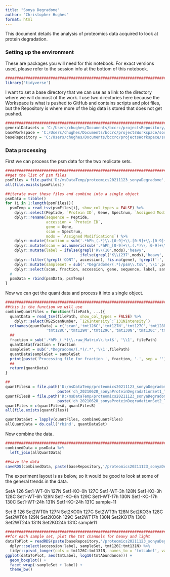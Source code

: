 ```yaml
---
title: "Sonya Degradome"
author: "Christopher Hughes"
format: html
---
```


This document details the analysis of proteomics data acquired to look at protein degradation. 

### Setting up the environment

These are packages you will need for this notebook. For exact versions used, please refer to the session info at the bottom of this notebook.

```r
##########################################################################################
library('tidyverse')
```

I want to set a base directory that we can use as a link to the directory where we will do most of the work. I use two directories here because the Workspace is what is pushed to GitHub and contains scripts and plot files, but the Repository is where more of the big data is stored that does not get pushed.

```r
##########################################################################################
generalDatasets = 'C:/Users/chughes/Documents/bccrc/projectsRepository/generalDatasets'
baseWorkspace = 'C:/Users/chughes/Documents/bccrc/projectsWorkspace/sorensenLab/relatedToOthers'
baseRepository = 'C:/Users/chughes/Documents/bccrc/projectsWorkspace/sorensenLab/relatedToOthers'
```

### Data processing

First we can process the psm data for the two replicate sets.

```r
##########################################################################################
##get the list of psm files
psmFiles = file.path('D:/msDataTemp/proteomics20211123_sonyaDegradome', c('setA','setB'),'psm.tsv')
all(file.exists(psmFiles))

##iterate over these files and combine into a single object
psmData = tibble()
for (i in 1:length(psmFiles)){
  psmTemp = read_tsv(psmFiles[i], show_col_types = FALSE) %>%
    dplyr::select(Peptide, `Protein ID`, Gene, Spectrum, `Assigned Modifications`) %>%
    dplyr::rename(sequence = Peptide, 
                  accession = `Protein ID`,
                  gene = Gene,
                  scan = Spectrum,
                  mods = `Assigned Modifications`) %>%
    dplyr::mutate(fraction = sub('.*hPh_(.*)\\.[0-9]+\\.[0-9]+\\.[0-9]+','\\1',scan)) %>%
    dplyr::mutate(scan = as.numeric(sub('.*hPh_[0-9]+\\.(.*)\\.[0-9]+\\.[0-9]+','\\1',scan))) %>%
    dplyr::mutate(label = ifelse(grepl('R\\(10',mods),'heavy',
                                 ifelse(grepl('K\\(237',mods),'heavy','light'))) %>%
    dplyr::filter(!grepl('CONT', accession), !is.na(gene), !grepl('-', gene)) %>%
    dplyr::mutate(sampleSet = sub('.*Degradome/(.*)/psm\\.tsv','\\1',psmFiles[i])) %>%
    dplyr::select(scan, fraction, accession, gene, sequence, label, sampleSet)
  #
  psmData = rbind(psmData, psmTemp)
}
```

Now we can get the quant data and process it into a single object.

```r
##########################################################################################
##this is the function we will use
combineQuantFiles = function(filePath, ...){
  quantData = read_tsv(filePath, show_col_types = FALSE) %>%
    dplyr::select(MS2ScanNumber, `126Intensity`:`131NIntensity`)
  colnames(quantData) = c('scan','tmt126C','tmt127N','tmt127C','tmt128N',
                  'tmt128C','tmt129N','tmt129C','tmt130N','tmt130C','tmt131N','tmt131C')
  ##
  fraction = sub('.*hPh_(.*)\\.raw_Matrix\\.txt$', '\\1', filePath)
  quantData$fraction = fraction
  sampleSet = sub('.*Degradome/(.*)/.*','\\1',filePath)
  quantData$sampleSet = sampleSet
  print(paste('Processing file for fraction ', fraction, '.', sep = ''))
  ##
  return(quantData)
}

##
quantFilesA = file.path('D:/msDataTemp/proteomics20211123_sonyaDegradome/setA',
                       paste('ch_20210628_sonyaProteinDegradationSet1_TMT11_hPh_',seq(1,24,1),'.raw_Matrix.txt',sep=''))
quantFilesB = file.path('D:/msDataTemp/proteomics20211123_sonyaDegradome/setB',
                       paste('ch_20210628_sonyaProteinDegradationSet2_TMT11_hPh_',seq(1,24,1),'.raw_Matrix.txt',sep=''))
quantFiles = c(quantFilesA, quantFilesB)
all(file.exists(quantFiles))

quantDataSet = lapply(quantFiles, combineQuantFiles)
allQuantData = do.call('rbind', quantDataSet)
```

Now combine the data.

```r
##########################################################################################
combinedData = psmData %>%
  left_join(allQuantData)

##save the data
saveRDS(combinedData, paste(baseRepository,'/proteomics20211123_sonyaDegradome/dataset_rawPsmData.rds',sep=''))
```
The experiment layout is as below, so it would be good to look at some of the general trends in the data.

SetA
126 Set1-WT-0h
127N Set1-KO-0h
127C Set1-WT-3h
128N Set1-KO-3h
128C Set1-WT-6h
129N Set1-KO-6h
129C Set1-WT-17h
130N Set1-KO-17h
130C Set1-WT-24h
131N Set1-KO-24h
131C sample-11


Set B
126 Set2WT0h
127N Set2KO0h
127C Set2WT3h
128N Set2KO3h
128C Set2WT6h
129N Set2KO6h
129C Set2WT17h
130N Set2KO17h
130C Set2WT24h
131N Set2KO24h
131C sample11

```r
##########################################################################################
##for each sample set, plot the tmt channels for heavy and light
dataToPlot = readRDS(paste(baseRepository,'/proteomics20211123_sonyaDegradome/dataset_rawPsmData.rds',sep='')) %>%
  dplyr::select(accession:label, sampleSet, tmt126C:tmt131N) %>%
  tidyr::pivot_longer(cols = tmt126C:tmt131N, names_to = 'tmtLabel', values_to = 'tmtAbundance')
ggplot(dataToPlot, aes(tmtLabel, log10(tmtAbundance))) +
  geom_boxplot() +
  facet_wrap(~sampleSet + label) +
  theme_bw()


```




